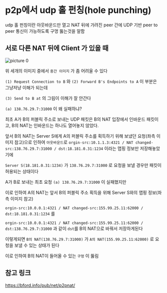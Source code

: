 # p2p에서 udp 홀 펀칭(hole punching)

udp 홀 펀칭이란 아웃바운드만 열고 NAT 뒤에 가려진 peer 간에 UDP 기반 peer to peer 통신이 가능하도록 구멍 뚫는것을 말함

## 서로 다른 NAT 뒤에 Client 가 있을 때

![picture 0](./images/p2p-udp-hole-punching-1733467444946.png)  

위 세개의 이미지 중에서 `중간 이미지` 가 좀 어려울 수 있다

`(1) Request Connection to B` 와 `(2) Forward B's Endpoints to A` 이 부분은 그냥저냥 이해가 되는데

`(3) Send to B at` 의 그림이 이해가 잘 안간다

`(a) 138.76.29.7:31000` 이 왜 실패하냐? 

최초 A가 B의 퍼블릭 주소로 보내는 UDP 패킷은 B의 NAT 입장에서 인바운드 패킷이고, B의 NAT는 인바운드는 하나도 열어놓지 않았다.

앞서 B의 NAT는 Server S에게 A의 퍼블릭 주소를 획득하기 위해 보냈던 요청(좌측 이미지 참고)으로 인하여
`아웃바운드`로 `orgin-src:10.1.1.3:4321 / NAT changed-src:138.76.29.7:31000 / dst:18.181.0.31:1234` 이라는 맵핑 정보만 저장해놓았기에

`Server S(18.181.0.31:1234)` 가 `138.76.29.7:31000` 로 요청을 보낼 경우만 패킷이 허용되는 상태이다

A가 B로 보내는 최초 요청 `(a) 138.76.29.7:31000` 이 실패했지만

이로 인하여 A의 NAT는 앞서 B의 퍼블릭 주소 획득을 위해 Server S와의 맵핑 정보(좌측 이미지 참고)

`orgin-src:10.0.0.1:4321 / NAT changed-src:155.99.25.11:62000 / dst:18.181.0.31:1234` 를

`orgin-src:10.0.0.1:4321 / NAT changed-src:155.99.25.11:62000 / dst:138.76.29.7:31000` 과 같이 `dst`를 B의 NAT으로 바꿔서 저장하게된다

이렇게되면 `B의 NAT(138.76.29.7:31000)` 가 `A의 NAT(155.99.25.11:62000)` 로 요청을 보낼 수 있는 상태가 된다

이로 인하여 B의 NAT이 들어올 수 있는 `구멍` 이 뚫림

## 참고 링크
https://bford.info/pub/net/p2pnat/

